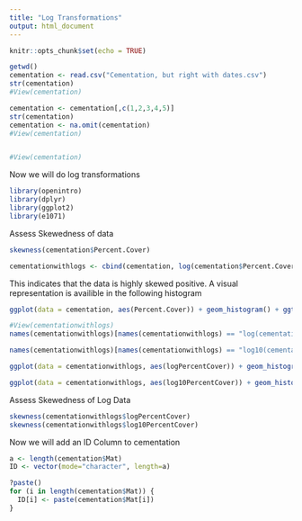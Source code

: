 ```yaml
---
title: "Log Transformations"
output: html_document
---
```


```r
knitr::opts_chunk$set(echo = TRUE)
```
```r
getwd()
cementation <- read.csv("Cementation, but right with dates.csv")
str(cementation)
#View(cementation)

cementation <- cementation[,c(1,2,3,4,5)]
str(cementation)
cementation <- na.omit(cementation)
#View(cementation)


#View(cementation)
```

Now we will do log transformations
```r
library(openintro)
library(dplyr)
library(ggplot2)
library(e1071)
```
Assess Skewedness of data
```r
skewness(cementation$Percent.Cover)

cementationwithlogs <- cbind(cementation, log(cementation$Percent.Cover), log10(cementation$Percent.Cover))
```
This indicates that the data is highly skewed positive. A visual representation is availible in the following histogram
```r
ggplot(data = cementation, aes(Percent.Cover)) + geom_histogram() + ggtitle("Cementation Percent Cover")

#View(cementationwithlogs)
names(cementationwithlogs)[names(cementationwithlogs) == "log(cementation$Percent.Cover)"] <- "logPercentCover"

names(cementationwithlogs)[names(cementationwithlogs) == "log10(cementation$Percent.Cover)"] <- "log10PercentCover"

ggplot(data = cementationwithlogs, aes(logPercentCover)) + geom_histogram() + ggtitle("Cementation Log Percent Cover")

ggplot(data = cementationwithlogs, aes(log10PercentCover)) + geom_histogram() + ggtitle("Cementation Log10 Percent Cover")

```

Assess Skewedness of Log Data
```r
skewness(cementationwithlogs$logPercentCover)
skewness(cementationwithlogs$log10PercentCover)
```
 Now we will add an ID Column to cementation
```r
a <- length(cementation$Mat)
ID <- vector(mode="character", length=a)

?paste()
for (i in length(cementation$Mat)) {
  ID[i] <- paste(cementation$Mat[i])
}
```
 

